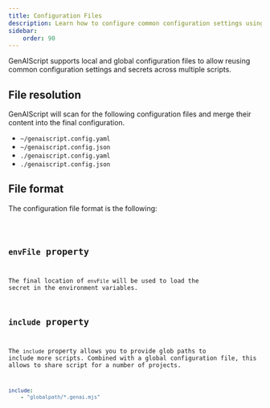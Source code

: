 ```yaml
---
title: Configuration Files
description: Learn how to configure common configuration settings using configuration files
sidebar:
    order: 90
---
```



GenAIScript supports local and global configuration files to allow reusing common configuration settings and secrets across multiple scripts.

## File resolution

GenAIScript will scan for the following configuration files
and merge their content into the final configuration.

-   `~/genaiscript.config.yaml`
-   `~/genaiscript.config.json`
-   `./genaiscript.config.yaml`
-   `./genaiscript.config.json`

## File format

The configuration file format is the following:

<Code code={hostConfigurationSource} wrap={true} lang="ts" />

## `envFile` property

The final location of `envFile` will be used to load the secret in the environment variables.

## `include` property

The `include` property allows you to provide glob paths to include more scripts.
Combined with a global configuration file, this allows to share script for a number of projects.

```yaml title="genaiscript.config.yaml"
include:
    - "globalpath/*.genai.mjs"
```

